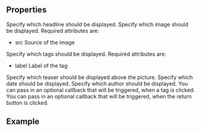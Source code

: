 
<Meta
  title="NewsDetail"
  subtitle="NewsDetail is a detailed view of a news and offers the user a variety of information."
/>

## Properties

<PropsTable>
  <PropsTableRow value="headline" required>
    Specify which headline should be displayed.
  </PropsTableRow>
  <PropsTableRow value="image" required>
    Specify which image should be displayed.
    Required attributes are:
    <ul>
    <li><span class="code">src</span> Source of the image</li>
    </ul>
  </PropsTableRow>
  <PropsTableRow value="tags">
      Specify which tags should be displayed. Required attributes are:
      <ul>
        <li><span class="code">label</span> Label of the tag</li>
      </ul>

  </PropsTableRow>
  <PropsTableRow value="teaser">
    Specify which teaser should be displayed above the picture.
  </PropsTableRow>
  <PropsTableRow value="date">
      Specify which date should be displayed.
  </PropsTableRow>
  <PropsTableRow value="author">
      Specify which author should be displayed.
  </PropsTableRow>
  <PropsTableRow value="handleTagClick">
      You can pass in an optional callback that will be triggered, when a tag
      is clicked.
    </PropsTableRow>
  <PropsTableRow value="handleReturnClick">
        You can pass in an optional callback that will be triggered, when the return button
            is clicked.
  </PropsTableRow>

</PropsTable>

## Example

<ExampleLoader example="NewsDetail.tsx" />
